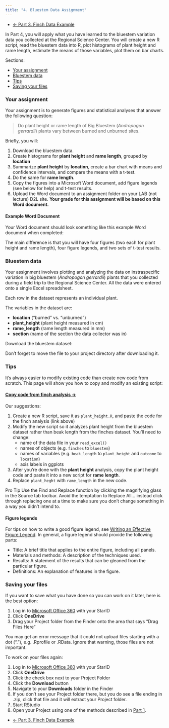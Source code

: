 ```yaml
---
title: "4. Bluestem Data Assignment"
---
```


<ul class="pager">
  <li class="previous"><a href="lab1_3_finch.html">&larr; Part 3. Finch Data Example</a></li>
</ul>

In Part 4, you will apply what you have learned to the bluestem variation data you collected at the Regional Science Center. You will create a new R script, read the bluestem data into R, plot histograms of plant height and rame length, estimate the means of those variables, plot them on bar charts.

Sections:

- [Your assignment]
- [Bluestem data]
- [Tips]
- [Saving your files]


### Your assignment

Your assignment is to generate figures and statistical analyses that answer the following question:

<blockquote class="text-success">Do plant height or rame length of Big Bluestem (<i>Andropogon gerrardii</i>) plants vary between burned and unburned sites.</blockquote>

Briefly, you will:

1. Download the bluestem data.
2. Create histograms for **plant height** and **rame length**, grouped by **location**
3. Summarize **plant height** by **location**, create a bar chart with means and confidence intervals, and compare the means with a t-test.
4. Do the same for **rame length**.
4. Copy the figures into a Microsoft Word document, add figure legends (see below for help) and t-test results.
5. Upload the Word document to an assignment folder on your LAB (not lecture) D2L site. **Your grade for this assignment will be based on this Word document.**

#### Example Word Document

Your Word document should look something like this example Word document when completed:

<a href="example_results.docx"><i class="fas fa-file-word fa-5x"></i></a>

The main difference is that you will have four figures (two each for plant height and rame length), four figure legends, and two sets of t-test results.

### Bluestem data

Your assignment involves plotting and analyzing the data on instraspecific variation in big bluestem (*Andropogon gerrardii*) plants that you collected during a field trip to the Regional Science Center. All the data were entered onto a single Excel spreadsheet.

Each row in the dataset represents an individual plant.

The variables in the dataset are:

- **location** ("burned" vs. "unburned")
- **plant_height** (plant height measured in cm)
- **rame_length** (rame length measured in mm)
- **section** (name of the section the data collector was in)

Download the bluestem dataset:

<a href="bluestem_data.xlsx"><i class="fas fa-file-excel fa-5x"></i></a>

Don't forget to move the file to your project directory after downloading it.

### Tips

It's always easier to modify existing code than create new code from scratch. This page will show you how to copy and modify an existing script:

#### [Copy code from finch analysis  &rarr;](finch_analysis.html)

Our suggestions:

1. Create a new R script, save it as `plant_height.R`, and paste the code for the finch analysis (link above)
2. Modify the new script so it analyzes plant height from the bluestem dataset rather than beak length from the finches dataset. You'll need to change:
    - name of the data file in your `read_excel()`
    - names of objects (e.g. `finches` to `bluestem`)
    - names of variables (e.g. `beak_length` to `plant_height` and `outcome` to `location`)
    - axis labels in ggplots
3. After you're done with the **plant height** analysis, copy the plant height code and paste it into a new script for **rame length**. 
4. Replace `plant_heght` with `rame_length` in the new code.

<span class="label label-success">Pro Tip</span> Use the Find and Replace function by clicking the magnifying glass in the Source tab toolbar. Avoid the temptation to Replace All... instead click through replacing one at a time to make sure you don't change something in a way you didn't intend to.

#### Figure legends

For tips on how to write a good figure legend, see [Writing an Effective Figure Legend](https://www.aje.com/en/arc/writing-effective-figure-legend/). In general, a figure legend should provide the following parts:

- Title: A brief title that applies to the entire figure, including all panels.
- Materials and methods: A description of the techniques used.
- Results: A statement of the results that can be gleaned from the particular figure.
- Definitions: An explanation of features in the figure.

### Saving your files

If you want to save what you have done so you can work on it later, here is the best option:

1. Log in to [Microsoft Office 360](https://www.mnstate.edu/it/office365/) with your StarID
2. Click **OneDrive**
3. Drag your Project folder from the Finder onto the area that says "Drag Files Here"

You may get an error message that it could not upload files starting with a dot ("."), e.g. .Rprofile or .RData. Ignore that warning, those files are not important.

To work on your files again:

1. Log in to [Microsoft Office 360](https://www.mnstate.edu/it/office365/) with your StarID
2. Click **OneDrive**
2. Click the check box next to your Project Folder
3. Click the **Download** button
4. Navigate to your **Downloads** folder in the Finder
5. If you don't see your Project folder there, but you do see a file ending in .zip, click that file and it will extract your Project folder.
6. Start RStudio
7. Open your Project using one of the methods described in [Part 1](lab1_1_rstudio.html).

<ul class="pager">
  <li class="previous"><a href="lab1_3_finch.html">&larr; Part 3. Finch Data Example</a></li>
</ul>